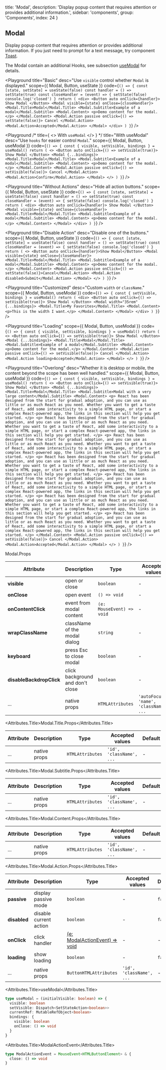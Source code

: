 
  title: 'Modal',
  description:
    'Display popup content that requires attention or provides additional information.',
  sidebar: 'components',
  group: 'Components',
  index: 24
}

## Modal

Display popup content that requires attention or provides additional information.
If you just need to prompt for a text message, try component [Toast](/docs/components/toast).

The Modal contain an additional Hooks, see subsection [useModal](/docs/hooks/use-modal) for details.

<Playground
  title="Basic"
  desc="Use `visible` control whether `Modal` is displayed."
  scope={{ Modal, Button, useState }}
  code={`
() => {
  const [state, setState] = useState(false)
  const handler = () => setState(true)
  const closeHandler = (event) => {
    setState(false)
    console.log('closed')
  }
  return (
    <div>
      <Button auto onClick={handler}>
        Show Modal
      </Button>
      <Modal visible={state} onClose={closeHandler}>
        <Modal.Title>Modal</Modal.Title>
        <Modal.Subtitle>Example of a modal</Modal.Subtitle>
        <Modal.Content>
          <p>Demo content for the modal.</p>
        </Modal.Content>
        <Modal.Action passive onClick={() => setState(false)}>
          Cancel
        </Modal.Action>
        <Modal.Action>Accepted</Modal.Action>
      </Modal>
    </div>
  )
}
`}
/>

<Playground
  /* title={
    <>
      With <Code>useModal</Code>
    </>
  } */
  title="With useModal"
  desc="Use `hooks` for easier control `Modal`."
  scope={{ Modal, Button, useModal }}
  code={`
() => {
  const { visible, setVisible, bindings } = useModal()
  return (
    <>
      <Button auto onClick={() => setVisible(true)}>
        Show Modal
      </Button>
      <Modal {...bindings}>
        <Modal.Title>Modal</Modal.Title>
        <Modal.Subtitle>Example of a modal</Modal.Subtitle>
        <Modal.Content>
          <p>Demo content for the modal.</p>
        </Modal.Content>
        <Modal.Action passive onClick={() => setVisible(false)}>
          Cancel
        </Modal.Action>
        <Modal.Action>Confirm</Modal.Action>
      </Modal>
    </>
  )
}
`}
/>

<Playground
  title="Without Actions"
  desc="Hide all action buttons."
  scope={{ Modal, Button, useState }}
  code={`
() => {
  const [state, setState] = useState(false)
  const handler = () => setState(true)
  const closeHandler = (event) => {
    setState(false)
    console.log('closed')
  }
  return (
    <div>
      <Button auto onClick={handler}>
        Show Modal
      </Button>
      <Modal visible={state} onClose={closeHandler}>
        <Modal.Title>Modal</Modal.Title>
        <Modal.Subtitle>Example of a modal</Modal.Subtitle>
        <Modal.Content>
          <p>Demo content for the modal.</p>
        </Modal.Content>
      </Modal>
    </div>
  )
}
`}
/>

<Playground
  title="Disable Action"
  desc="Disable one of the buttons."
  scope={{ Modal, Button, useState }}
  code={`
() => {
  const [state, setState] = useState(false)
  const handler = () => setState(true)
  const closeHandler = (event) => {
    setState(false)
    console.log('closed')
  }
  return (
    <>
      <Button auto onClick={handler}>Show Modal</Button>
      <Modal visible={state} onClose={closeHandler}>
        <Modal.Title>Modal</Modal.Title>
        <Modal.Subtitle>Example of a modal</Modal.Subtitle>
        <Modal.Content>
          <p>Demo content for the modal.</p>
        </Modal.Content>
        <Modal.Action passive onClick={() => setState(false)}>Cancel</Modal.Action>
        <Modal.Action disabled>Submit</Modal.Action>
      </Modal>
    </>
  )
}
`}
/>

<Playground
  title="Customized"
  desc="Custom `width` or `className`."
  scope={{ Modal, Button, useModal }}
  code={`
() => {
  const { setVisible, bindings } = useModal()
  return (
    <div>
      <Button auto onClick={() => setVisible(true)}>
        Show Modal
      </Button>
      <Modal width="35rem" {...bindings}>
        <Modal.Title>My Favorites</Modal.Title>
        <Modal.Content>
          <p>This is the width I want.</p>
        </Modal.Content>
      </Modal>
    </div>
  )
}
`}
/>

<Playground
  title="Loading"
  scope={{ Modal, Button, useModal }}
  code={`
() => {
  const { visible, setVisible, bindings } = useModal()
  return (
    <>
      <Button auto onClick={() => setVisible(true)}>
        Show Modal
      </Button>
      <Modal {...bindings}>
        <Modal.Title>Modal</Modal.Title>
        <Modal.Subtitle>Example of a modal</Modal.Subtitle>
        <Modal.Content>
          <p>Demo content for the modal.</p>
        </Modal.Content>
        <Modal.Action passive onClick={() => setVisible(false)}>
          Cancel
        </Modal.Action>
        <Modal.Action loading>Accepted</Modal.Action>
      </Modal>
    </>
  )
}
`}
/>

<Playground
  title="Overlong"
  desc="Whether it is desktop or mobile, the content beyond the scope has been well handled."
  scope={{ Modal, Button, useModal }}
  code={`
() => {
  const { visible, setVisible, bindings } = useModal()
  return (
    <>
      <Button auto onClick={() => setVisible(true)}>
        Show Modal
      </Button>
      <Modal {...bindings}>
        <Modal.Title>Modal</Modal.Title>
        <Modal.Subtitle>Modal with a very large content</Modal.Subtitle>
        <Modal.Content>
          <p>
            React has been designed from the start for gradual adoption, and you
            can use as little or as much React as you need. Whether you want to
            get a taste of React, add some interactivity to a simple HTML page,
            or start a complex React-powered app, the links in this section will
            help you get started.
          </p>
          <p>
            React has been designed from the start for gradual adoption, and you
            can use as little or as much React as you need. Whether you want to
            get a taste of React, add some interactivity to a simple HTML page,
            or start a complex React-powered app, the links in this section will
            help you get started.
          </p>
          <p>
            React has been designed from the start for gradual adoption, and you
            can use as little or as much React as you need. Whether you want to
            get a taste of React, add some interactivity to a simple HTML page,
            or start a complex React-powered app, the links in this section will
            help you get started.
          </p>
          <p>
            React has been designed from the start for gradual adoption, and you
            can use as little or as much React as you need. Whether you want to
            get a taste of React, add some interactivity to a simple HTML page,
            or start a complex React-powered app, the links in this section will
            help you get started.
          </p>
          <p>
            React has been designed from the start for gradual adoption, and you
            can use as little or as much React as you need. Whether you want to
            get a taste of React, add some interactivity to a simple HTML page,
            or start a complex React-powered app, the links in this section will
            help you get started.
          </p>
          <p>
            React has been designed from the start for gradual adoption, and you
            can use as little or as much React as you need. Whether you want to
            get a taste of React, add some interactivity to a simple HTML page,
            or start a complex React-powered app, the links in this section will
            help you get started.
          </p>
          <p>
            React has been designed from the start for gradual adoption, and you
            can use as little or as much React as you need. Whether you want to
            get a taste of React, add some interactivity to a simple HTML page,
            or start a complex React-powered app, the links in this section will
            help you get started.
          </p>
        </Modal.Content>
        <Modal.Action passive onClick={() => setVisible(false)}>
          Cancel
        </Modal.Action>
        <Modal.Action>Accepted</Modal.Action>
      </Modal>
    </>
  )
}
`}
/>

<Attributes edit="/pages/docs/components/modal.mdx">
<Attributes.Title>Modal.Props</Attributes.Title>

| Attribute                | Description                      | Type                      | Accepted values                         | Default |
| ------------------------ | -------------------------------- | ------------------------- | --------------------------------------- | ------- |
| **visible**              | open or close                    | `boolean`                 | -                                       | `false` |
| **onClose**              | open event                       | `() => void`              | -                                       | -       |
| **onContentClick**       | event from modal content         | `(e: MouseEvent) => void` | -                                       | -       |
| **wrapClassName**        | className of the modal dialog    | `string`                  | -                                       | -       |
| **keyboard**             | press Esc to close modal         | `boolean`                 | -                                       | `true`  |
| **disableBackdropClick** | click background and don't close | `boolean`                 | -                                       | `false` |
| ...                      | native props                     | `HTMLAttributes`          | `'autoFocus', 'name', 'className', ...` | -       |

<Attributes.Title>Modal.Title.Props</Attributes.Title>

| Attribute | Description  | Type             | Accepted values          | Default |
| --------- | ------------ | ---------------- | ------------------------ | ------- |
| ...       | native props | `HTMLAttributes` | `'id', 'className', ...` | -       |

<Attributes.Title>Modal.Subtitle.Props</Attributes.Title>

| Attribute | Description  | Type             | Accepted values          | Default |
| --------- | ------------ | ---------------- | ------------------------ | ------- |
| ...       | native props | `HTMLAttributes` | `'id', 'className', ...` | -       |

<Attributes.Title>Modal.Content.Props</Attributes.Title>

| Attribute | Description  | Type             | Accepted values          | Default |
| --------- | ------------ | ---------------- | ------------------------ | ------- |
| ...       | native props | `HTMLAttributes` | `'id', 'className', ...` | -       |

<Attributes.Title>Modal.Action.Props</Attributes.Title>

| Attribute    | Description            | Type                                               | Accepted values          | Default |
| ------------ | ---------------------- | -------------------------------------------------- | ------------------------ | ------- |
| **passive**  | display passive mode   | `boolean`                                          | -                        | `false` |
| **disabled** | disable current action | `boolean`                                          | -                        | `false` |
| **onClick**  | click handler          | [(e: ModalActionEvent) => void](#modalactionevent) | -                        | -       |
| **loading**  | show loading           | `boolean`                                          | -                        | `false` |
| ...          | native props           | `ButtonHTMLAttributes`                             | `'id', 'className', ...` | -       |

<Attributes.Title>useModal</Attributes.Title>

```ts
type useModal = (initialVisible: boolean) => {
  visible: boolean
  setVisible: Dispatch<SetStateAction<boolean>>
  currentRef: MutableRefObject<boolean>
  bindings: {
    visible: boolean
    onClose: () => void
  }
}
```

<Attributes.Title>ModalActionEvent</Attributes.Title>

```ts
type ModalActionEvent = MouseEvent<HTMLButtonElement> & {
  close: () => void
}
```

</Attributes>

